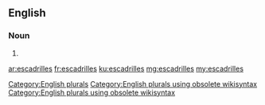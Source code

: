 ==English==

===Noun===
{{head|en}}

# {{plural of|escadrille}}

[[Category:English plurals]][[Category:English plurals using obsolete wikisyntax]][[Category:English plurals using obsolete wikisyntax]]

[[ar:escadrilles]]
[[fr:escadrilles]]
[[ku:escadrilles]]
[[mg:escadrilles]]
[[my:escadrilles]]
